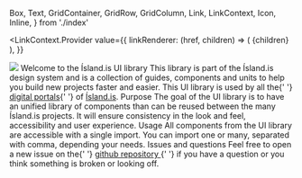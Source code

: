 
  Box,
  Text,
  GridContainer,
  GridRow,
  GridColumn,
  Link,
  LinkContext,
  Icon,
  Inline,
} from './index'

<Meta title="Welcome" />

<LinkContext.Provider
  value={{
    linkRenderer: (href, children) => (
      <Link
        href={href}
        color="blue600"
        underline="normal"
        rel="noopener noreferrer"
        target="_blank"
      >
        <Text as="span" fontWeight="semiBold">
          {children}
        </Text>
      </Link>
    ),
  }}
>
  <GridContainer>
    <GridRow>
      <GridColumn
        paddingTop={[0, 0, 6]}
        paddingBottom={2}
        span={['12/12', '12/12', '9/12']}
      >
        <img src={Cover} />
      </GridColumn>
      <GridColumn span={['12/12', '12/12', '9/12']}>
        <Text variant="h2" paddingBottom={2}>
          Welcome to the Ísland.is UI library
        </Text>
        <Text>
          This library is part of the Ísland.is design system and is a
          collection of guides, components and units to help you build new
          projects faster and easier.
        </Text>
        <Text paddingTop={2}>
          This UI library is used by all the{' '}
          <a href="https://github.com/island-is/island.is">digital portals</a>{' '}
          of <a href="https://island.is/">Ísland.is</a>.
        </Text>
      </GridColumn>
    </GridRow>
    <Box marginTop={[4, 4, 10]} marginBottom={4}>
      <GridRow>
        <GridColumn span={['12/12', '12/12', '9/12']} paddingBottom={6}>
          <Box display="flex" alignItems="center" marginY={2}>
            <Icon type="globe" width={24} height={24} />
            <Box paddingLeft={2}>
              <Text variant="h3">Purpose</Text>
            </Box>
          </Box>
          <Text>
            The goal of the UI library is to have an unified library of
            components than can be reused between the many Ísland.is projects.
            It will ensure consistency in the look and feel, accessibility and
            user experience.
          </Text>
        </GridColumn>
        <GridColumn span={['12/12', '12/12', '9/12']} paddingBottom={3}>
          <Box display="flex" alignItems="center" marginY={2}>
            <Icon type="download" width={24} height={24} />
            <Box paddingLeft={2}>
              <Text variant="h3">Usage</Text>
            </Box>
          </Box>
          <Text>
            All components from the UI library are accessible with a single
            import. You can import one or many, separated with comma, depending
            your needs.
            <Source
              language="tsx"
              code={dedent`import { Box } from '@island.is/island-ui/core'`}
            />
          </Text>
        </GridColumn>
        <GridColumn span={['12/12', '12/12', '9/12']} paddingBottom={6}>
          <Box display="flex" alignItems="center" marginY={2}>
            <Icon type="alert" width={24} height={24} />
            <Box paddingLeft={2}>
              <Text variant="h3">Issues and questions</Text>
            </Box>
          </Box>
          <Text>
            Feel free to open a new issue on the{' '}
            <a href="https://github.com/island-is/island.is/issues">
              github repository
            </a>{' '}
            if you have a question or you think something is broken or looking
            off.
          </Text>
        </GridColumn>
      </GridRow>
    </Box>
  </GridContainer>
</LinkContext.Provider>
